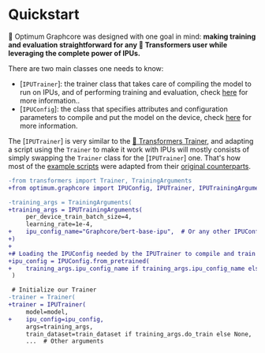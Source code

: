 <!---
Copyright 2022 The HuggingFace Team. All rights reserved.

Licensed under the Apache License, Version 2.0 (the "License");
you may not use this file except in compliance with the License.
You may obtain a copy of the License at

    http://www.apache.org/licenses/LICENSE-2.0

Unless required by applicable law or agreed to in writing, software
distributed under the License is distributed on an "AS IS" BASIS,
WITHOUT WARRANTIES OR CONDITIONS OF ANY KIND, either express or implied.
See the License for the specific language governing permissions and
limitations under the License.
-->


# Quickstart

🤗 Optimum Graphcore was designed with one goal in mind: **making training and evaluation straightforward for any 🤗 Transformers user while leveraging the complete power of IPUs.**

There are two main classes one needs to know:

- [`IPUTrainer`]: the trainer class that takes care of compiling the model to run on IPUs, and of performing training and evaluation, check [here](trainer.mdx) for more information..
- [`IPUConfig`]: the class that specifies attributes and configuration parameters to compile and put the model on the device, check [here](ipu_config.mdx) for more information.

The [`IPUTrainer`] is very similar to the [🤗 Transformers Trainer](https://huggingface.co/docs/transformers/main_classes/trainer), and adapting a script using the `Trainer` to make it work with IPUs will mostly consists of simply swapping the `Trainer` class for the [`IPUTrainer`] one. That's how most of the [example scripts](https://github.com/huggingface/optimum-graphcore/tree/main/examples) were adapted from their [original counterparts](https://github.com/huggingface/transformers/tree/master/examples/pytorch).

```diff
-from transformers import Trainer, TrainingArguments
+from optimum.graphcore import IPUConfig, IPUTrainer, IPUTrainingArguments

-training_args = TrainingArguments(
+training_args = IPUTrainingArguments(
     per_device_train_batch_size=4,
     learning_rate=1e-4,
+    ipu_config_name="Graphcore/bert-base-ipu",  # Or any other IPUConfig on the Hub or stored locally
+)
+
+# Loading the IPUConfig needed by the IPUTrainer to compile and train the model on IPUs
+ipu_config = IPUConfig.from_pretrained(
+    training_args.ipu_config_name if training_args.ipu_config_name else model_args.model_name_or_path,
 )

 # Initialize our Trainer
-trainer = Trainer(
+trainer = IPUTrainer(
     model=model,
+    ipu_config=ipu_config,
     args=training_args,
     train_dataset=train_dataset if training_args.do_train else None,
     ...  # Other arguments
```
